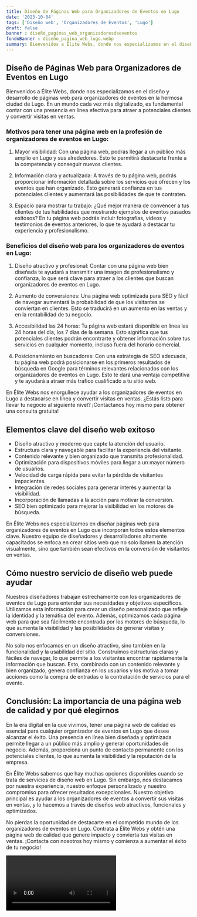 ```yaml
---
title: Diseño de Páginas Web para Organizadores de Eventos en Lugo
date: '2023-10-04'
tags: ['Diseño web', 'Organizadores de Eventos', 'Lugo']
draft: false
banner : diseño_paginas_web_organizadoresdeeventos
fondoBanner : diseño_pagina_web_lugo.webp
summary: Bienvenidos a Élite Webs, donde nos especializamos en el diseño y desarrollo de páginas web para organizadores de eventos en la hermosa ciudad de Lugo. En un mundo cada vez más digitalizado, es fundamental contar con una presencia en línea efectiva para atraer a potenciales clientes y convertir visitas en ventas.
---
```


## Diseño de Páginas Web para Organizadores de Eventos en Lugo

Bienvenidos a Élite Webs, donde nos especializamos en el diseño y desarrollo de páginas web para organizadores de eventos en la hermosa ciudad de Lugo. En un mundo cada vez más digitalizado, es fundamental contar con una presencia en línea efectiva para atraer a potenciales clientes y convertir visitas en ventas.

### Motivos para tener una página web en la profesión de organizadores de eventos en Lugo:

1. Mayor visibilidad: Con una página web, podrás llegar a un público más amplio en Lugo y sus alrededores. Esto te permitirá destacarte frente a la competencia y conseguir nuevos clientes.

2. Información clara y actualizada: A través de tu página web, podrás proporcionar información detallada sobre los servicios que ofrecen y los eventos que han organizado. Esto generará confianza en tus potenciales clientes y aumentará las posibilidades de que te contraten.

3. Espacio para mostrar tu trabajo: ¿Qué mejor manera de convencer a tus clientes de tus habilidades que mostrando ejemplos de eventos pasados exitosos? En tu página web podrás incluir fotografías, videos y testimonios de eventos anteriores, lo que te ayudará a destacar tu experiencia y profesionalismo.

### Beneficios del diseño web para los organizadores de eventos en Lugo:

1. Diseño atractivo y profesional: Contar con una página web bien diseñada te ayudará a transmitir una imagen de profesionalismo y confianza, lo que será clave para atraer a los clientes que buscan organizadores de eventos en Lugo.

2. Aumento de conversiones: Una página web optimizada para SEO y fácil de navegar aumentará la probabilidad de que los visitantes se conviertan en clientes. Esto se traducirá en un aumento en las ventas y en la rentabilidad de tu negocio.

3. Accesibilidad las 24 horas: Tu página web estará disponible en línea las 24 horas del día, los 7 días de la semana. Esto significa que tus potenciales clientes podrán encontrarte y obtener información sobre tus servicios en cualquier momento, incluso fuera del horario comercial.

4. Posicionamiento en buscadores: Con una estrategia de SEO adecuada, tu página web podrá posicionarse en los primeros resultados de búsqueda en Google para términos relevantes relacionados con los organizadores de eventos en Lugo. Esto te dará una ventaja competitiva y te ayudará a atraer más tráfico cualificado a tu sitio web.

En Élite Webs nos enorgullece ayudar a los organizadores de eventos en Lugo a destacarse en línea y convertir visitas en ventas. ¿Estás listo para llevar tu negocio al siguiente nivel? ¡Contáctanos hoy mismo para obtener una consulta gratuita!

<GifSeo />

<Cta />

## Elementos clave del diseño web exitoso

- Diseño atractivo y moderno que capte la atención del usuario.
- Estructura clara y navegable para facilitar la experiencia del visitante.
- Contenido relevante y bien organizado que transmita profesionalidad.
- Optimización para dispositivos móviles para llegar a un mayor número de usuarios.
- Velocidad de carga rápida para evitar la pérdida de visitantes impacientes.
- Integración de redes sociales para generar interés y aumentar la visibilidad.
- Incorporación de llamadas a la acción para motivar la conversión.
- SEO bien optimizado para mejorar la visibilidad en los motores de búsqueda.

En Élite Webs nos especializamos en diseñar páginas web para organizadores de eventos en Lugo que incorporan todos estos elementos clave. Nuestro equipo de diseñadores y desarrolladores altamente capacitados se enfoca en crear sitios web que no solo llamen la atención visualmente, sino que también sean efectivos en la conversión de visitantes en ventas.

## Cómo nuestro servicio de diseño web puede ayudar

Nuestros diseñadores trabajan estrechamente con los organizadores de eventos de Lugo para entender sus necesidades y objetivos específicos. Utilizamos esta información para crear un diseño personalizado que refleje la identidad y la temática del evento. Además, optimizamos cada página web para que sea fácilmente encontrada por los motores de búsqueda, lo que aumenta la visibilidad y las posibilidades de generar visitas y conversiones.

No solo nos enfocamos en un diseño atractivo, sino también en la funcionalidad y la usabilidad del sitio. Construimos estructuras claras y fáciles de navegar, lo que permite a los visitantes encontrar rápidamente la información que buscan. Esto, combinado con un contenido relevante y bien organizado, genera confianza en los usuarios y los motiva a tomar acciones como la compra de entradas o la contratación de servicios para el evento.

## Conclusión: La importancia de una página web de calidad y por qué elegirnos

En la era digital en la que vivimos, tener una página web de calidad es esencial para cualquier organizador de eventos en Lugo que desee alcanzar el éxito. Una presencia en línea bien diseñada y optimizada permite llegar a un público más amplio y generar oportunidades de negocio. Además, proporciona un punto de contacto permanente con los potenciales clientes, lo que aumenta la visibilidad y la reputación de la empresa.

En Élite Webs sabemos que hay muchas opciones disponibles cuando se trata de servicios de diseño web en Lugo. Sin embargo, nos destacamos por nuestra experiencia, nuestro enfoque personalizado y nuestro compromiso para ofrecer resultados excepcionales. Nuestro objetivo principal es ayudar a los organizadores de eventos a convertir sus visitas en ventas, y lo hacemos a través de diseños web atractivos, funcionales y optimizados.

No pierdas la oportunidad de destacarte en el competido mundo de los organizadores de eventos en Lugo. Contrata a Élite Webs y obtén una página web de calidad que genere impacto y convierta tus visitas en ventas. ¡Contacta con nosotros hoy mismo y comienza a aumentar el éxito de tu negocio!

<Video />

<CtaBot job='Organizadores de Eventos' city='Lugo'/>

<Gmaps query='Lugo+españa+maps' />
